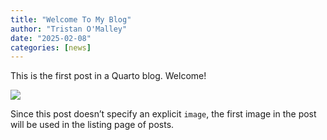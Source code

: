 ```yaml
---
title: "Welcome To My Blog"
author: "Tristan O'Malley"
date: "2025-02-08"
categories: [news]
---
```


This is the first post in a Quarto blog. Welcome!

![](thumbnail.jpg)

Since this post doesn't specify an explicit `image`, the first image in the post will be used in the listing page of posts.
